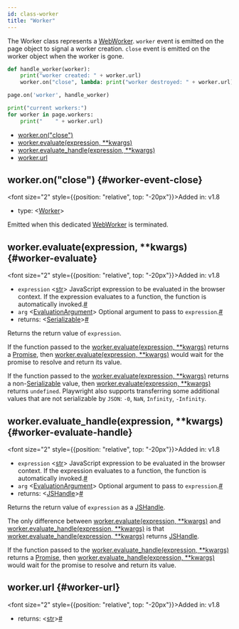 ```yaml
---
id: class-worker
title: "Worker"
---
```


The Worker class represents a [WebWorker](https://developer.mozilla.org/en-US/docs/Web/API/Web_Workers_API). `worker` event is emitted on the page object to signal a worker creation. `close` event is emitted on the worker object when the worker is gone.

```py
def handle_worker(worker):
    print("worker created: " + worker.url)
    worker.on("close", lambda: print("worker destroyed: " + worker.url))

page.on('worker', handle_worker)

print("current workers:")
for worker in page.workers:
    print("    " + worker.url)
```


- [worker.on("close")](/api/class-worker.mdx#worker-event-close)
- [worker.evaluate(expression, **kwargs)](/api/class-worker.mdx#worker-evaluate)
- [worker.evaluate_handle(expression, **kwargs)](/api/class-worker.mdx#worker-evaluate-handle)
- [worker.url](/api/class-worker.mdx#worker-url)

## worker.on("close") {#worker-event-close}

<font size="2" style={{position: "relative", top: "-20px"}}>Added in: v1.8</font>

- type: &#60;[Worker]&#62;

Emitted when this dedicated [WebWorker](https://developer.mozilla.org/en-US/docs/Web/API/Web_Workers_API) is terminated.

## worker.evaluate(expression, **kwargs) {#worker-evaluate}

<font size="2" style={{position: "relative", top: "-20px"}}>Added in: v1.8</font>

- `expression`<a aria-hidden="true" tabindex="-1" class="list-anchor-link" id="worker-evaluate-option-expression"/> &#60;[str]&#62; JavaScript expression to be evaluated in the browser context. If the expression evaluates to a function, the function is automatically invoked.<a href="#worker-evaluate-option-expression" class="list-anchor">#</a>
- `arg`<a aria-hidden="true" tabindex="-1" class="list-anchor-link" id="worker-evaluate-option-arg"/> &#60;[EvaluationArgument]&#62; Optional argument to pass to `expression`.<a href="#worker-evaluate-option-arg" class="list-anchor">#</a>
- returns:<a aria-hidden="true" tabindex="-1" class="list-anchor-link" id="worker-evaluate-return"/> &#60;[Serializable]&#62;<a href="#worker-evaluate-return" class="list-anchor">#</a>

Returns the return value of `expression`.

If the function passed to the [worker.evaluate(expression, **kwargs)](/api/class-worker.mdx#worker-evaluate) returns a [Promise], then [worker.evaluate(expression, **kwargs)](/api/class-worker.mdx#worker-evaluate) would wait for the promise to resolve and return its value.

If the function passed to the [worker.evaluate(expression, **kwargs)](/api/class-worker.mdx#worker-evaluate) returns a non-[Serializable] value, then [worker.evaluate(expression, **kwargs)](/api/class-worker.mdx#worker-evaluate) returns `undefined`. Playwright also supports transferring some additional values that are not serializable by `JSON`: `-0`, `NaN`, `Infinity`, `-Infinity`.

## worker.evaluate_handle(expression, **kwargs) {#worker-evaluate-handle}

<font size="2" style={{position: "relative", top: "-20px"}}>Added in: v1.8</font>

- `expression`<a aria-hidden="true" tabindex="-1" class="list-anchor-link" id="worker-evaluate-handle-option-expression"/> &#60;[str]&#62; JavaScript expression to be evaluated in the browser context. If the expression evaluates to a function, the function is automatically invoked.<a href="#worker-evaluate-handle-option-expression" class="list-anchor">#</a>
- `arg`<a aria-hidden="true" tabindex="-1" class="list-anchor-link" id="worker-evaluate-handle-option-arg"/> &#60;[EvaluationArgument]&#62; Optional argument to pass to `expression`.<a href="#worker-evaluate-handle-option-arg" class="list-anchor">#</a>
- returns:<a aria-hidden="true" tabindex="-1" class="list-anchor-link" id="worker-evaluate-handle-return"/> &#60;[JSHandle]&#62;<a href="#worker-evaluate-handle-return" class="list-anchor">#</a>

Returns the return value of `expression` as a [JSHandle].

The only difference between [worker.evaluate(expression, **kwargs)](/api/class-worker.mdx#worker-evaluate) and [worker.evaluate_handle(expression, **kwargs)](/api/class-worker.mdx#worker-evaluate-handle) is that [worker.evaluate_handle(expression, **kwargs)](/api/class-worker.mdx#worker-evaluate-handle) returns [JSHandle].

If the function passed to the [worker.evaluate_handle(expression, **kwargs)](/api/class-worker.mdx#worker-evaluate-handle) returns a [Promise], then [worker.evaluate_handle(expression, **kwargs)](/api/class-worker.mdx#worker-evaluate-handle) would wait for the promise to resolve and return its value.

## worker.url {#worker-url}

<font size="2" style={{position: "relative", top: "-20px"}}>Added in: v1.8</font>

- returns:<a aria-hidden="true" tabindex="-1" class="list-anchor-link" id="worker-url-return"/> &#60;[str]&#62;<a href="#worker-url-return" class="list-anchor">#</a>

[Accessibility]: /api/class-accessibility.mdx "Accessibility"
[APIRequest]: /api/class-apirequest.mdx "APIRequest"
[APIRequestContext]: /api/class-apirequestcontext.mdx "APIRequestContext"
[APIResponse]: /api/class-apiresponse.mdx "APIResponse"
[APIResponseAssertions]: /test-assertions.mdx "APIResponseAssertions"
[Browser]: /api/class-browser.mdx "Browser"
[BrowserContext]: /api/class-browsercontext.mdx "BrowserContext"
[BrowserType]: /api/class-browsertype.mdx "BrowserType"
[CDPSession]: /api/class-cdpsession.mdx "CDPSession"
[ConsoleMessage]: /api/class-consolemessage.mdx "ConsoleMessage"
[Dialog]: /api/class-dialog.mdx "Dialog"
[Download]: /api/class-download.mdx "Download"
[ElementHandle]: /api/class-elementhandle.mdx "ElementHandle"
[Error]: /api/class-error.mdx "Error"
[FileChooser]: /api/class-filechooser.mdx "FileChooser"
[Frame]: /api/class-frame.mdx "Frame"
[FrameLocator]: /api/class-framelocator.mdx "FrameLocator"
[JSHandle]: /api/class-jshandle.mdx "JSHandle"
[Keyboard]: /api/class-keyboard.mdx "Keyboard"
[Locator]: /api/class-locator.mdx "Locator"
[LocatorAssertions]: /test-assertions.mdx "LocatorAssertions"
[Mouse]: /api/class-mouse.mdx "Mouse"
[Page]: /api/class-page.mdx "Page"
[PageAssertions]: /test-assertions.mdx "PageAssertions"
[Playwright]: /api/class-playwright.mdx "Playwright"
[PlaywrightAssertions]: /test-assertions.mdx "PlaywrightAssertions"
[Request]: /api/class-request.mdx "Request"
[Response]: /api/class-response.mdx "Response"
[Route]: /api/class-route.mdx "Route"
[Selectors]: /api/class-selectors.mdx "Selectors"
[TimeoutError]: /api/class-timeouterror.mdx "TimeoutError"
[Touchscreen]: /api/class-touchscreen.mdx "Touchscreen"
[Tracing]: /api/class-tracing.mdx "Tracing"
[Video]: /api/class-video.mdx "Video"
[WebSocket]: /api/class-websocket.mdx "WebSocket"
[Worker]: /api/class-worker.mdx "Worker"
[Element]: https://developer.mozilla.org/en-US/docs/Web/API/element "Element"
[EvaluationArgument]: /evaluating.mdx#evaluation-argument "EvaluationArgument"
[Promise]: https://developer.mozilla.org/en-US/docs/Web/JavaScript/Reference/Global_Objects/Promise "Promise"
[iterator]: https://developer.mozilla.org/en-US/docs/Web/JavaScript/Reference/Iteration_protocols "Iterator"
[origin]: https://developer.mozilla.org/en-US/docs/Glossary/Origin "Origin"
[selector]: https://developer.mozilla.org/en-US/docs/Web/CSS/CSS_Selectors "selector"
[Serializable]: https://developer.mozilla.org/en-US/docs/Web/JavaScript/Reference/Global_Objects/JSON/stringify#Description "Serializable"
[UIEvent.detail]: https://developer.mozilla.org/en-US/docs/Web/API/UIEvent/detail "UIEvent.detail"
[UnixTime]: https://en.wikipedia.org/wiki/Unix_time "Unix Time"
[xpath]: https://developer.mozilla.org/en-US/docs/Web/XPath "xpath"

[Any]: https://docs.python.org/3/library/typing.html#typing.Any "Any"
[bool]: https://docs.python.org/3/library/stdtypes.html "bool"
[bytes]: https://docs.python.org/3/library/stdtypes.html#bytes "bytes"
[Callable]: https://docs.python.org/3/library/typing.html#typing.Callable "Callable"
[EventContextManager]: https://docs.python.org/3/reference/datamodel.html#context-managers "Event context manager"
[EventEmitter]: https://pyee.readthedocs.io/en/latest/#pyee.BaseEventEmitter "EventEmitter"
[Exception]: https://docs.python.org/3/library/exceptions.html#Exception "Exception"
[Dict]: https://docs.python.org/3/library/typing.html#typing.Dict "Dict"
[float]: https://docs.python.org/3/library/stdtypes.html#numeric-types-int-float-complex "float"
[int]: https://docs.python.org/3/library/stdtypes.html#numeric-types-int-float-complex "int"
[List]: https://docs.python.org/3/library/typing.html#typing.List "List"
[NoneType]: https://docs.python.org/3/library/constants.html#None "None"
[Pattern]: https://docs.python.org/3/library/re.html "Pattern"
[URL]: https://en.wikipedia.org/wiki/URL "URL"
[pathlib.Path]: https://realpython.com/python-pathlib/ "pathlib.Path"
[str]: https://docs.python.org/3/library/stdtypes.html#text-sequence-type-str "str"
[Union]: https://docs.python.org/3/library/typing.html#typing.Union "Union"

[all available image tags]: https://mcr.microsoft.com/en-us/product/playwright/python/about "all available image tags"
[Docker Hub]: https://hub.docker.com/_/microsoft-playwright-python "Docker Hub"
[Dockerfile.focal]: https://github.com/microsoft/playwright-python/blob/main/utils/docker/Dockerfile.focal "Dockerfile.focal"
